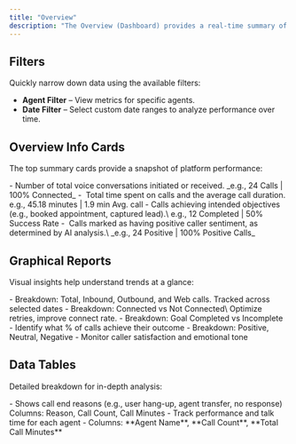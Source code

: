 ```yaml
---
title: "Overview"
description: "The Overview (Dashboard) provides a real-time summary of your call performance, agent activity, and campaign outcomes. Use it to track conversations, measure results, and optimize agent and campaign performance with clarity."
---
```


## **Filters**

Quickly narrow down data using the available filters:

- **Agent Filter** – View metrics for specific agents.
- **Date Filter** – Select custom date ranges to analyze performance over time.

## **Overview Info Cards**

The top summary cards provide a snapshot of platform performance:

<CardGroup cols={2}>
  <Card title="Total Calls" icon="phone-volume" color="#034737">
    - Number of total voice conversations initiated or received. _e.g., 24 Calls | 100% Connected_
  </Card>
  <Card title="Call Minutes" icon="clock-nine" color="#034737">
    -  Total time spent on calls and the average call duration. e.g., 45.18 minutes | 1.9 min Avg. call
  </Card>
  <Card title="Goal Completed" icon="goal-net">
    - Calls achieving intended objectives (e.g., booked appointment, captured lead).\
      e.g., 12 Completed | 50% Success Rate
  </Card>
  <Card title="Positive Sentiment" icon="face-smile" color="#034737">
    -  Calls marked as having positive caller sentiment, as determined by AI analysis.\
      _e.g., 24 Positive | 100% Positive Calls_
  </Card>
</CardGroup>

## **Graphical Reports**

Visual insights help understand trends at a glance:

<CardGroup cols={2}>
  <Card title="Calls by Type" icon="phone-plus" color="#034737">
    - Breakdown: Total, Inbound, Outbound, and Web calls. Tracked across selected dates
  </Card>
  <Card title="Calls by Status" icon="chart-candlestick" color="#034737">
    - Breakdown: Connected vs Not Connected\
      Optimize retries, improve connect rate.
  </Card>
  <Card title="Calls by Goal Status" icon="chart-pie" color="#034737">
    - Breakdown: Goal Completed vs Incomplete
    - Identify what % of calls achieve their outcome
  </Card>
  <Card title="Calls by User Sentiment" icon="people-group" color="#034737">
    - Breakdown: Positive, Neutral, Negative
    - Monitor caller satisfaction and emotional tone
  </Card>
</CardGroup>

## **Data Tables**

Detailed breakdown for in-depth analysis:

<CardGroup cols={2}>
  <Card title="Call Ended by Reason" icon="phone-missed" color="#034737">
    - Shows call end reasons (e.g., user hang-up, agent transfer, no response) Columns: Reason, Call Count, Call Minutes
  </Card>
  <Card title="Call Minutes by Agents" icon="clock-rotate-left" color="#034737">
    - Track performance and talk time for each agent
    - Columns: **Agent Name**, **Call Count**, **Total Call Minutes**
  </Card>
</CardGroup>